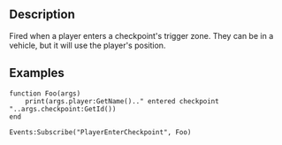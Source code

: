 {{Lua/Event|
  arguments = [[Lua/Server/Player|Player]] player, [[Lua/Server/Checkpoint|Checkpoint]] checkpoint
}}

==Description==

Fired when a player enters a checkpoint's trigger zone. They can be in a vehicle, but it will use the player's position.

==Examples==

<syntaxhighlight>
function Foo(args)
	print(args.player:GetName().." entered checkpoint "..args.checkpoint:GetId())
end

Events:Subscribe("PlayerEnterCheckpoint", Foo)
</syntaxhighlight>